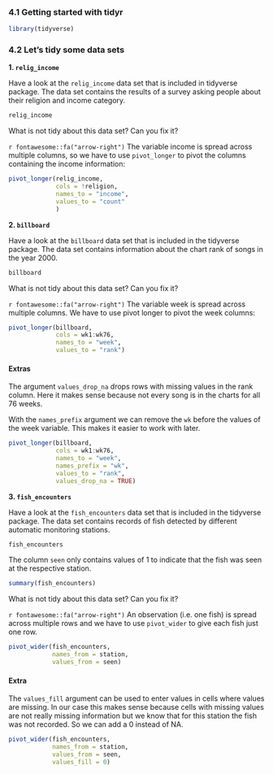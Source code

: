 ### 4.1 Getting started with tidyr

```r
library(tidyverse)
```

### 4.2 Let's tidy some data sets

**1. `relig_income`**

Have a look at the `relig_income` data set that is included in tidyverse package.
The data set contains the results of a survey asking people about their religion and income category.

```r
relig_income
```

What is not tidy about this data set? Can you fix it?

`r fontawesome::fa("arrow-right")` The variable income is spread across multiple columns, so we have to use `pivot_longer` to pivot the columns containing the income information:

```r
pivot_longer(relig_income,
             cols = !religion,
             names_to = "income",
             values_to = "count"
             )
```


**2. `billboard`**

Have a look at the `billboard` data set that is included in the tidyverse package.
The data set contains information about the chart rank of songs in the year 2000.

```r
billboard
```

What is not tidy about this data set? Can you fix it?

`r fontawesome::fa("arrow-right")` The variable week is spread across multiple columns. We have to use pivot longer to pivot the week columns:

```r
pivot_longer(billboard,
             cols = wk1:wk76,
             names_to = "week",
             values_to = "rank")
```

#### Extras

The argument `values_drop_na` drops rows with missing values in the rank column. Here it makes sense because not every song is in the charts for all 76 weeks.

With the `names_prefix` argument we can remove the `wk` before the values of the week variable. This makes it easier to work with later.

```r
pivot_longer(billboard,
             cols = wk1:wk76,
             names_to = "week",
             names_prefix = "wk",
             values_to = "rank",
             values_drop_na = TRUE)
```

**3. `fish_encounters`**

Have a look at the `fish_encounters` data set that is included in the tidyverse package.
The data set contains records of fish detected by different automatic monitoring stations.

```r
fish_encounters
```

The column `seen` only contains values of 1 to indicate that the fish was seen at the respective station.

```r
summary(fish_encounters)
```

What is not tidy about this data set? Can you fix it?

`r fontawesome::fa("arrow-right")` An observation (i.e. one fish) is spread across multiple rows and we have to use `pivot_wider` to give each fish just one row.

```r
pivot_wider(fish_encounters, 
            names_from = station,
            values_from = seen)
```

#### Extra

The `values_fill` argument can be used to enter values in cells where values are missing.
In our case this makes sense because cells with missing values are not really missing information but we know that for this station the fish was not recorded. So we can add a 0 instead of NA. 

```r
pivot_wider(fish_encounters, 
            names_from = station,
            values_from = seen,
            values_fill = 0)
```
